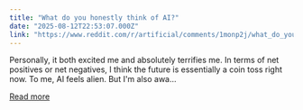 ```yaml
---
title: "What do you honestly think of AI?"
date: "2025-08-12T22:53:07.000Z"
link: "https://www.reddit.com/r/artificial/comments/1monp2j/what_do_you_honestly_think_of_ai/"
---
```


Personally, it both excited me and absolutely terrifies me. In terms of net positives or net negatives, I think the future is essentially a coin toss right now. To me, AI feels alien. But I'm also awa...

[Read more](https://www.reddit.com/r/artificial/comments/1monp2j/what_do_you_honestly_think_of_ai/)
